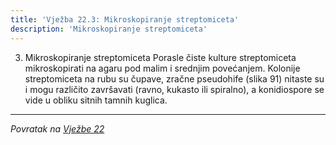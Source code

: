 ```yaml
---
title: 'Vježba 22.3: Mikroskopiranje streptomiceta'
description: 'Mikroskopiranje streptomiceta'
---
```


3. Mikroskopiranje streptomiceta
Porasle čiste kulture streptomiceta mikroskopirati na agaru pod malim i 
 srednjim povećanjem.
Kolonije streptomiceta na rubu su čupave, zračne pseudohife (slika 91) nitaste su i mogu različito završavati (ravno, kukasto ili spiralno), a konidiospore 
 se vide u obliku sitnih tamnih kuglica.

---

*Povratak na [Vježbe 22](/poglavlje-22/vjezbe-22)*


